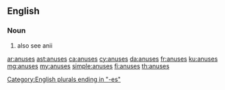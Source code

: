 ==English==

===Noun===
{{head|en|noun plural form}}

# {{plural of|anus|lang=en}} also see anii

[[Category:English plurals ending in "-es"]]

[[ar:anuses]]
[[ast:anuses]]
[[ca:anuses]]
[[cy:anuses]]
[[da:anuses]]
[[fr:anuses]]
[[ku:anuses]]
[[mg:anuses]]
[[my:anuses]]
[[simple:anuses]]
[[fi:anuses]]
[[th:anuses]]